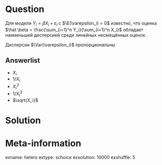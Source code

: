 Question
========
Для модели $Y_i = \beta X_i + \varepsilon_i$ c $\E(\varepsilon_i) = 0$ известно,
что оценка $\hat \beta = \frac{\sum_{i=1}^n Y_i}{\sum_{i=1}^n X_i}$ обладает наименьшей дисперсией 
среди линейных несмещённых оценок. 

Дисперсии $\Var(\varepsilon_i)$ пропорциональны

Answerlist
----------
* $X_i$
* $1/X_i$
* $X_i^2$
* $1/X_i^2$
* $\sqrt{X_i}$


Solution
========


Meta-information
================
exname: hetero
extype: schoice
exsolution: 10000
exshuffle: 5
